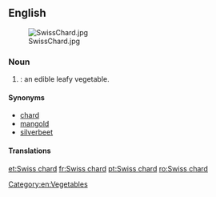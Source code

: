 ==English==
[[File:SwissChard.jpg|thumb]]

===Noun===
{{en-noun|~}}

# {{taxlink|Beta vulgaris var. cicla|species|noshow=1}}: an edible leafy vegetable.

====Synonyms====
* [[chard]]
* [[mangold]]
* [[silverbeet]]

====Translations====
{{trans-see|chard}}

[[Category:en:Vegetables]]

[[et:Swiss chard]]
[[fr:Swiss chard]]
[[pt:Swiss chard]]
[[ro:Swiss chard]]